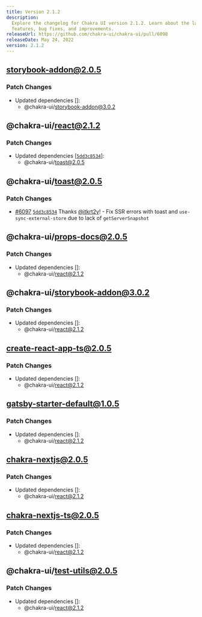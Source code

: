 ```yaml
---
title: Version 2.1.2
description:
  Explore the changelog for Chakra UI version 2.1.2. Learn about the latest
  features, bug fixes, and improvements.
releaseUrl: https://github.com/chakra-ui/chakra-ui/pull/6098
releaseDate: May 24, 2022
version: 2.1.2
---
```


## storybook-addon@2.0.5

### Patch Changes

- Updated dependencies \[]:
  - @chakra-ui/storybook-addon@3.0.2

## @chakra-ui/react@2.1.2

### Patch Changes

- Updated dependencies
  \[[`5dd3c8534`](https://github.com/chakra-ui/chakra-ui/commit/5dd3c85345872f789cf82009167b69896f789731)]:
  - @chakra-ui/toast@2.0.5

## @chakra-ui/toast@2.0.5

### Patch Changes

- [#6097](https://github.com/chakra-ui/chakra-ui/pull/6097)
  [`5dd3c8534`](https://github.com/chakra-ui/chakra-ui/commit/5dd3c85345872f789cf82009167b69896f789731)
  Thanks [@itkrt2y](https://github.com/itkrt2y)! - Fix SSR errors with toast and
  `use-sync-external-store` due to lack of `getServerSnapshot`

## @chakra-ui/props-docs@2.0.5

### Patch Changes

- Updated dependencies \[]:
  - @chakra-ui/react@2.1.2

## @chakra-ui/storybook-addon@3.0.2

### Patch Changes

- Updated dependencies \[]:
  - @chakra-ui/react@2.1.2

## create-react-app-ts@2.0.5

### Patch Changes

- Updated dependencies \[]:
  - @chakra-ui/react@2.1.2

## gatsby-starter-default@1.0.5

### Patch Changes

- Updated dependencies \[]:
  - @chakra-ui/react@2.1.2

## chakra-nextjs@2.0.5

### Patch Changes

- Updated dependencies \[]:
  - @chakra-ui/react@2.1.2

## chakra-nextjs-ts@2.0.5

### Patch Changes

- Updated dependencies \[]:
  - @chakra-ui/react@2.1.2

## @chakra-ui/test-utils@2.0.5

### Patch Changes

- Updated dependencies \[]:
  - @chakra-ui/react@2.1.2
